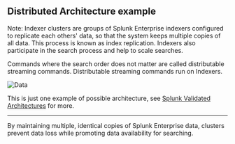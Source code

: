 ## Distributed Architecture example 
Note: Indexer clusters are groups of Splunk Enterprise indexers configured to replicate each others' data, so that the system keeps multiple copies of all data.
 This process is known as index replication. Indexers also participate in the search process and help to scale searches.

Commands where the search order does not matter are called distributable streaming commands. Distributable streaming commands run on Indexers.

![Data](/static/app/splunk4champions2/images/dist_architecture.png)

This is just one example of possible architecture, see [Splunk Validated Architectures](https://www.splunk.com/pdfs/technical-briefs/splunk-validated-architectures.pdf) for more. 
___



  By maintaining multiple, identical copies of Splunk Enterprise data, clusters prevent data loss while promoting data availability for searching.
